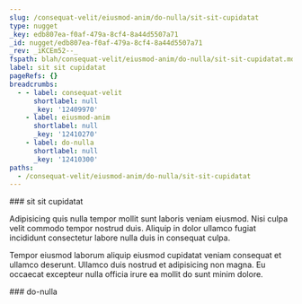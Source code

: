 ```yaml
---
slug: /consequat-velit/eiusmod-anim/do-nulla/sit-sit-cupidatat
type: nugget
_key: edb807ea-f0af-479a-8cf4-8a44d5507a71
_id: nugget/edb807ea-f0af-479a-8cf4-8a44d5507a71
_rev: _iKCEm52--_
fspath: blah/consequat-velit/eiusmod-anim/do-nulla/sit-sit-cupidatat.md
label: sit sit cupidatat
pageRefs: {}
breadcrumbs:
  - - label: consequat-velit
      shortlabel: null
      _key: '12409970'
    - label: eiusmod-anim
      shortlabel: null
      _key: '12410270'
    - label: do-nulla
      shortlabel: null
      _key: '12410300'
paths:
  - /consequat-velit/eiusmod-anim/do-nulla/sit-sit-cupidatat
---
```


<NuggetArea>
<Nugget slug="/consequat-velit/eiusmod-anim/do-nulla/sit-sit-cupidatat" type="nugget" _key="edb807ea-f0af-479a-8cf4-8a44d5507a71" _id="nugget/edb807ea-f0af-479a-8cf4-8a44d5507a71" _rev="_iKCEm52--_" fspath="blah/consequat-velit/eiusmod-anim/do-nulla/sit-sit-cupidatat.md" label="sit sit cupidatat" paths="/consequat-velit/eiusmod-anim/do-nulla/sit-sit-cupidatat">
<NuggetBody>
### sit sit cupidatat

Adipisicing quis nulla tempor mollit sunt laboris veniam eiusmod. Nisi culpa velit commodo tempor nostrud duis. Aliquip in dolor ullamco fugiat incididunt consectetur labore nulla duis in consequat culpa.

Tempor eiusmod laborum aliquip eiusmod cupidatat veniam consequat et ullamco deserunt. Ullamco duis nostrud et adipisicing non magna. Eu occaecat excepteur nulla officia irure ea mollit do sunt minim dolore.

</NuggetBody>
<Breadcrumbs>
<Crumbs>
<Crumb _key="12409970" label="consequat-velit" /><Crumb _key="12410270" label="eiusmod-anim" /><Crumb _key="12410300" label="do-nulla" />
</Crumbs>
</Breadcrumbs>
</Nugget>

<NuggetsInbound>
</NuggetsInbound>
<NuggetsOutbound>
</NuggetsOutbound>
</NuggetArea>
<PassagesInbound>
<Passage direction="inbound" type="passage" _key="12410300" _id="passage/12410300" _rev="_iKCEm5y--A" label="do-nulla" passage="do-nulla" fspath="blah/consequat-velit/eiusmod-anim/do-nulla" paths="/consequat-velit/eiusmod-anim/do-nulla" slug="/consequat-velit/eiusmod-anim/do-nulla">
<NuggetBody>
### do-nulla

</NuggetBody>
<Breadcrumbs>
<Crumbs>
<Crumb _key="12409970" label="consequat-velit" /><Crumb _key="12410270" label="eiusmod-anim" />
</Crumbs>
</Breadcrumbs>
</Passage>

</PassagesInbound>
<PassagesOutbound>
</PassagesOutbound>